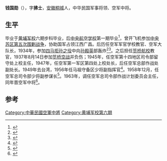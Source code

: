 '''钱国勋'''（{{bd|1909年||？}}），字'''拂士'''，[[安徽|安徽]][[桐城|桐城]]人，中华民国军事将领、空军中将。

== 生平 ==
毕业于[[黄埔军校|黄埔军校]]六期步科毕业，后[[中央航空学校|中央航空学校]]第一期毕业<ref>{{cite book|title=傳記文學, Volume 96, Issues 1-6|url=http://books.google.com/books?id=OstJAQAAIAAJ|year=2010|publisher=傳記文學雜誌社|page=116}}</ref>，曾开飞机参加[[中央苏区第五次反围剿战争|中央苏区第五次围剿战争]]，协助国军占领江西广昌。后历任空军军官学校教官、空军大队长，1934年，参加[[四马拒孙之役|四马拒孙之役]]中向[[孙殿英|孙殿英]]部轰炸<ref>{{cite book|title=西北五马|url=http://books.google.com/books?id=xi90AAAAIAAJ|year=1993|publisher=河南人民出版社|page=212}}</ref><ref>{{cite book|title=Bulletin of the Department of History of National Taiwan University|url=http://books.google.com/books?id=A24dAQAAMAAJ|publisher=國立臺灣大學歷史學系}}</ref>。之后担任[[笕桥航校|笕桥航校]]教官，1937年8月14日参加[[笕桥空战|笕桥空战]]并负伤；1945年，任空军第十四地区司令部留守处上校主任，1947年，任空军第一军区第四处上校处长，后任空军总部作战处副处长。1949年去台湾，1956年任马祖守备区少将副指挥官<ref>{{cite book|title=中国国民党九千将领|url=http://books.google.com/books?id=2hjlAAAAMAAJ|year=1993|publisher=中华工商联合出版社|page=638|access-date=2015-06-20|archive-date=2017-07-12|archive-url=https://web.archive.org/web/20170712050544/https://books.google.com/books?id=2HJLAAAAMAAJ|dead-url=no}}</ref>。1958年12月，任空军总司令部少将副参谋长<ref name="陈予欢1998">{{cite book|author=陈予欢|title=黃埔军校将帅录|url=http://books.google.com/books?id=mKGyAAAAIAAJ|year=1998|publisher=广州出版社}}</ref>。1963年，调任空军总司令部作战计划委员会主任，同年晋空军中将<ref>{{cite book|author1=宋霖，刘思祥|coauthors=安徽省政协文史资料委员会，安徽省政协港澳台侨和外事委员会，安徽省社会科学院人物研究所合编|title=台湾皖籍人物|date=2001年8月|pages=293-294|accessdate=2015-06-20}}</ref>。

==参考==
{{reflist}}
{{中国军事人物小作品}}

[[Category:中華民國空軍中將|Category:中華民國空軍中將]]
[[Category:黄埔军校第六期|Category:黄埔军校第六期]]